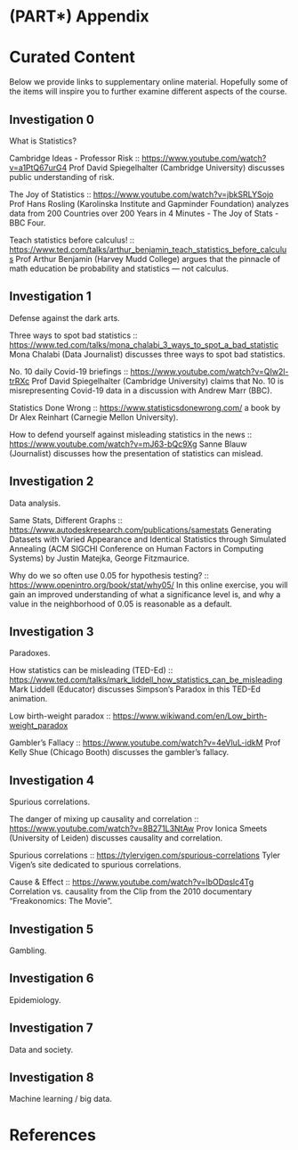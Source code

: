 # (PART\*) Appendix {-}

# Curated Content {-}

Below we provide links to supplementary online material. Hopefully some of the items will inspire you to further examine different aspects of the course. 

## Investigation 0 {-}

What is Statistics? 

Cambridge Ideas - Professor Risk ::
[https://www.youtube.com/watch?v=a1PtQ67urG4](https://www.youtube.com/watch?v=a1PtQ67urG4) Prof David Spiegelhalter (Cambridge University) discusses public understanding of risk.

The Joy of Statistics ::
[https://www.youtube.com/watch?v=jbkSRLYSojo](https://www.youtube.com/watch?v=jbkSRLYSojo) Prof Hans Rosling (Karolinska Institute and Gapminder Foundation) analyzes data from 200 Countries over 200 Years in 4 Minutes - The Joy of Stats - BBC Four.

Teach statistics before calculus! ::
[https://www.ted.com/talks/arthur_benjamin_teach_statistics_before_calculus](https://www.ted.com/talks/arthur_benjamin_teach_statistics_before_calculus) Prof Arthur Benjamin (Harvey Mudd College) argues that the pinnacle of math education be probability and statistics --- not calculus.

## Investigation 1 {-}

Defense against the dark arts.

Three ways to spot bad statistics ::
[https://www.ted.com/talks/mona_chalabi_3_ways_to_spot_a_bad_statistic](https://www.ted.com/talks/mona_chalabi_3_ways_to_spot_a_bad_statistic) Mona Chalabi (Data Journalist) discusses three ways to spot bad statistics.

No. 10 daily Covid-19 briefings ::
[https://www.youtube.com/watch?v=QIw2l-trRXc](https://www.youtube.com/watch?v=QIw2l-trRXc) Prof David Spiegelhalter (Cambridge University) claims that No. 10 is misrepresenting Covid-19 data in a discussion with Andrew Marr (BBC).

Statistics Done Wrong ::
[https://www.statisticsdonewrong.com/](https://www.statisticsdonewrong.com/) a book by Dr Alex Reinhart (Carnegie Mellon University).

How to defend yourself against misleading statistics in the news ::
[https://www.youtube.com/watch?v=mJ63-bQc9Xg](https://www.youtube.com/watch?v=mJ63-bQc9Xg) Sanne Blauw (Journalist) discusses how the presentation of statistics can mislead. 


## Investigation 2 {-}

Data analysis. 

Same Stats, Different Graphs ::
[https://www.autodeskresearch.com/publications/samestats](https://www.autodeskresearch.com/publications/samestats) Generating Datasets with Varied Appearance and Identical Statistics through Simulated Annealing (ACM SIGCHI Conference on Human Factors in Computing Systems) by Justin Matejka, George Fitzmaurice.

Why do we so often use 0.05 for hypothesis testing? ::
[https://www.openintro.org/book/stat/why05/](https://www.openintro.org/book/stat/why05/) In this online exercise, you will gain an improved understanding of what a significance level is, and why a value in the neighborhood of 0.05 is reasonable as a default.



## Investigation 3 {-}

Paradoxes. 

How statistics can be misleading (TED-Ed) ::
[https://www.ted.com/talks/mark_liddell_how_statistics_can_be_misleading](https://www.ted.com/talks/mark_liddell_how_statistics_can_be_misleading) Mark Liddell (Educator) discusses Simpson's Paradox in this TED-Ed animation.

Low birth-weight paradox :: 
[https://www.wikiwand.com/en/Low_birth-weight_paradox](https://www.wikiwand.com/en/Low_birth-weight_paradox) 

Gambler's Fallacy ::
[https://www.youtube.com/watch?v=4eVluL-idkM](https://www.youtube.com/watch?v=4eVluL-idkM) Prof Kelly Shue (Chicago Booth) discusses the gambler's fallacy. 


## Investigation 4 {-}

Spurious correlations. 

The danger of mixing up causality and correlation :: 
[https://www.youtube.com/watch?v=8B271L3NtAw](https://www.youtube.com/watch?v=8B271L3NtAw) Prov Ionica Smeets (University of Leiden) discusses causality and correlation.

Spurious correlations ::
[https://tylervigen.com/spurious-correlations](https://tylervigen.com/spurious-correlations) Tyler Vigen's site dedicated to spurious correlations. 

Cause & Effect ::
[https://www.youtube.com/watch?v=lbODqslc4Tg](https://www.youtube.com/watch?v=lbODqslc4Tg) Correlation vs. causality from the Clip from the 2010 documentary "Freakonomics: The Movie".


## Investigation 5 {-}

Gambling.




## Investigation 6 {-}

Epidemiology. 




## Investigation 7 {-}

Data and society. 



## Investigation 8 {-}

Machine learning / big data.



# References {-}